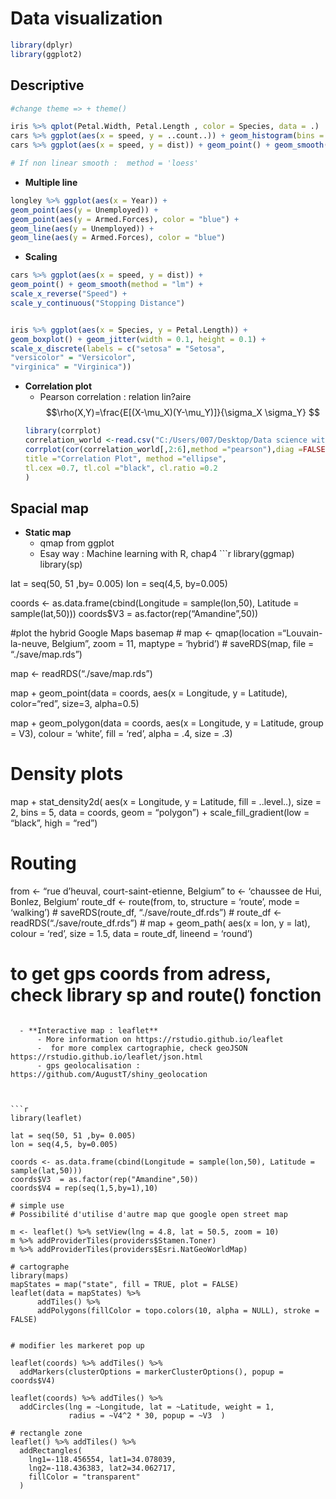 
# Data visualization
```r
library(dplyr)
library(ggplot2)
```

## Descriptive
```r
#change theme => + theme()

iris %>% qplot(Petal.Width, Petal.Length , color = Species, data = .)
cars %>% ggplot(aes(x = speed, y = ..count..)) + geom_histogram(bins = 10) + geom_density()
cars %>% ggplot(aes(x = speed, y = dist)) + geom_point() + geom_smooth(method = "lm")

# If non linear smooth :  method = 'loess'
```

  - **Multiple line**
```r
longley %>% ggplot(aes(x = Year)) +
geom_point(aes(y = Unemployed)) +
geom_point(aes(y = Armed.Forces), color = "blue") +
geom_line(aes(y = Unemployed)) +
geom_line(aes(y = Armed.Forces), color = "blue")
```

  - **Scaling** 
```r
cars %>% ggplot(aes(x = speed, y = dist)) +
geom_point() + geom_smooth(method = "lm") +
scale_x_reverse("Speed") +
scale_y_continuous("Stopping Distance")


iris %>% ggplot(aes(x = Species, y = Petal.Length)) +
geom_boxplot() + geom_jitter(width = 0.1, height = 0.1) +
scale_x_discrete(labels = c("setosa" = "Setosa",
"versicolor" = "Versicolor",
"virginica" = "Virginica"))
```

  - **Correlation plot**
      - Pearson correlation : relation lin?aire $$\rho(X,Y)=\frac{E[(X-\mu_X)(Y-\mu_Y)]}{\sigma_X \sigma_Y} $$
```r
library(corrplot)
correlation_world <-read.csv("C:/Users/007/Desktop/Data science with R/R/Dataset/Chapter 4/Correlation/Correlation Data.csv")
corrplot(cor(correlation_world[,2:6],method ="pearson"),diag =FALSE,
title ="Correlation Plot", method ="ellipse",
tl.cex =0.7, tl.col ="black", cl.ratio =0.2
)
```

## Spacial map
  - **Static map** 
      - qmap from ggplot
      - Esay way : Machine learning with R, chap4
```r
library(ggmap)
library(sp)

lat = seq(50, 51 ,by= 0.005)
lon = seq(4,5, by=0.005)  

coords <- as.data.frame(cbind(Longitude = sample(lon,50), Latitude = sample(lat,50)))
coords$V3  = as.factor(rep("Amandine",50))

#plot the  hybrid Google Maps basemap
#  map <- qmap(location ="Louvain-la-neuve, Belgium", zoom = 11, maptype = 'hybrid')
# saveRDS(map, file = "./save/map.rds")


map <- readRDS("./save/map.rds")

map + geom_point(data = coords, aes(x = Longitude, y = Latitude), color="red", size=3, alpha=0.5)

map + geom_polygon(data = coords, aes(x = Longitude, y = Latitude, group = V3),
                     colour = 'white', fill = 'red', alpha = .4, size = .3)

# Density plots
map + stat_density2d(
  aes(x = Longitude, y = Latitude, fill = ..level..), 
  size = 2, bins = 5, data = coords, geom = "polygon") +
  scale_fill_gradient(low = "black", high = "red")


# Routing

 from <- "rue d'heuval, court-saint-etienne, Belgium"
 to <- 'chaussee de Hui, Bonlez, Belgium'
 route_df <- route(from, to, structure = 'route', mode = 'walking')
# saveRDS(route_df, "./save/route_df.rds")
# route_df <- readRDS("./save/route_df.rds")
# 
 map +  geom_path(  aes(x = lon, y = lat),  colour = 'red', size = 1.5,
     data = route_df, lineend = 'round')

# to get gps coords from adress, check library sp and route() fonction

```

  - **Interactive map : leaflet**
      - More information on https://rstudio.github.io/leaflet
      -  for more complex cartographie, check geoJSON https://rstudio.github.io/leaflet/json.html
      - gps geolocalisation : https://github.com/AugustT/shiny_geolocation



```r
library(leaflet)

lat = seq(50, 51 ,by= 0.005)
lon = seq(4,5, by=0.005)  

coords <- as.data.frame(cbind(Longitude = sample(lon,50), Latitude = sample(lat,50)))
coords$V3  = as.factor(rep("Amandine",50))
coords$V4 = rep(seq(1,5,by=1),10)

# simple use
# Possibilité d'utilise d'autre map que google open street map

m <- leaflet() %>% setView(lng = 4.8, lat = 50.5, zoom = 10)
m %>% addProviderTiles(providers$Stamen.Toner)
m %>% addProviderTiles(providers$Esri.NatGeoWorldMap)

# cartographe 
library(maps)
mapStates = map("state", fill = TRUE, plot = FALSE)
leaflet(data = mapStates) %>% 
      addTiles() %>%
      addPolygons(fillColor = topo.colors(10, alpha = NULL), stroke = FALSE)


# modifier les markeret pop up 

leaflet(coords) %>% addTiles() %>% 
  addMarkers(clusterOptions = markerClusterOptions(), popup = coords$V4)

leaflet(coords) %>% addTiles() %>%
  addCircles(lng = ~Longitude, lat = ~Latitude, weight = 1,
             radius = ~V4^2 * 30, popup = ~V3  )

# rectangle zone
leaflet() %>% addTiles() %>%
  addRectangles(
    lng1=-118.456554, lat1=34.078039,
    lng2=-118.436383, lat2=34.062717,
    fillColor = "transparent"
  )


```


